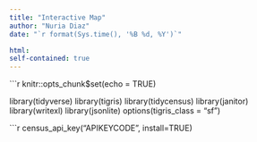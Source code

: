 ```yaml
---
title: "Interactive Map"
author: "Nuria Diaz"
date: "`r format(Sys.time(), '%B %d, %Y')`"

html: 
self-contained: true
---
```

```r
knitr::opts_chunk$set(echo = TRUE)

library(tidyverse)
library(tigris)
library(tidycensus)
library(janitor)
library(writexl)
library(jsonlite)
options(tigris_class = "sf")

```r
census_api_key("APIKEYCODE", install=TRUE)









